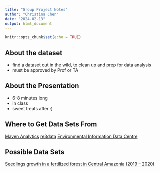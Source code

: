 ```yaml
---
title: "Group Project Notes"
author: "Christina Chen"
date: "2024-02-13"
output: html_document
---
```


```r
knitr::opts_chunk$set(echo = TRUE)
```

## About the dataset

- find a dataset out in the wild, to clean up and prep for data analysis
- must be approved by Prof or TA

## About the Presentation

- 6-8 minutes long
- in class
- sweet treats after :)

## Where to Get Data Sets From

[Maven Analytics](https://mavenanalytics.io/data-playground?page=1&pageSize=5)
[re3data](re3data.org)
[Environmental Information Data Centre](https://catalogue.ceh.ac.uk/eidc/documents)

## Possible Data Sets

[Seedlings growth in a fertilized forest in Central Amazonia (2019 – 2020)](https://catalogue.ceh.ac.uk/documents/2da56eb1-ff01-48de-ba2a-d3afceefc85f)